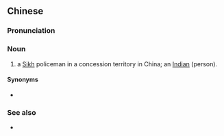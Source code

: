 ==Chinese==
{{zh-forms|type=22}}

===Pronunciation===
{{zh-pron
|m=Yìndù āsān
|cat=n
}}

===Noun===
{{zh-noun}}

# {{lb|zh|slang|pejorative}} a [[Sikh]] policeman in a concession territory in China; an [[Indian]] (person).

====Synonyms====
* {{zh-l|紅頭阿三}}

===See also===
* {{pedialite|印度阿三|lang=zh}}